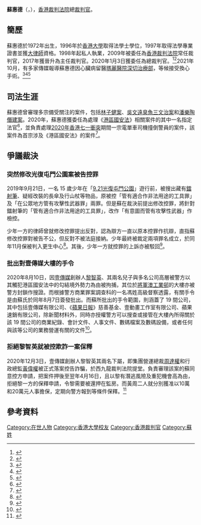 '''蘇惠德'''（{{lang-en|Victor So Wai-tak}}，{{bd|1972年|3月12日}}），[[香港裁判法院|香港裁判法院]]總[[裁判官|裁判官]]。

== 簡歷 ==
蘇惠德於1972年出生，1996年於[[香港大學|香港大學]]取得法學士學位，1997年取得法學專業證書並獲[[大律師|大律師]]資格。1998年起私人執業，2009年被委任為[[香港裁判法院|香港裁判法院]]常任裁判官，2017年獲晉升為主任裁判官。2020年1月3日獲委任為總裁判官。<ref>{{Cite web|url=https://www.info.gov.hk/gia/general/202001/03/P2020010300242.htm|title=委任司法人員|date=2020-01-03|work=香港特別行政區政府新聞公報|accessdate=2020-07-03|archive-date=2021-03-03|archive-url=https://web.archive.org/web/20210303163058/https://www.info.gov.hk/gia/general/202001/03/P2020010300242.htm|dead-url=no}}</ref><ref>{{Cite web|url=https://news.mingpao.com/ins/港聞/article/20200103/s00001/1578042131763/高勁修獲任命區院首席法官-蘇惠德為總裁判官|title=高勁修獲任命區院首席法官　蘇惠德為總裁判官 (17:06)|date=2020-01-03|work=明報|accessdate=2020-07-03|archive-date=2020-07-05|archive-url=https://web.archive.org/web/20200705140558/https://news.mingpao.com/ins/%e6%b8%af%e8%81%9e/article/20200103/s00001/1578042131763/%e9%ab%98%e5%8b%81%e4%bf%ae%e7%8d%b2%e4%bb%bb%e5%91%bd%e5%8d%80%e9%99%a2%e9%a6%96%e5%b8%ad%e6%b3%95%e5%ae%98-%e8%98%87%e6%83%a0%e5%be%b7%e7%82%ba%e7%b8%bd%e8%a3%81%e5%88%a4%e5%ae%98|dead-url=no}}</ref>2021年10月，有多家傳媒報導蘇惠德因心臟病留醫[[瑪麗醫院|瑪麗醫院]][[深切治療部|深切治療部]]，等候接受換心手術。<ref>{{Cite web|url=https://www.hk01.com/%E7%A4%BE%E6%9C%83%E6%96%B0%E8%81%9E/685079/%E5%9C%8B%E5%AE%89%E6%B3%95%E6%8C%87%E5%AE%9A%E6%B3%95%E5%AE%98%E8%98%87%E6%83%A0%E5%BE%B7%E5%BF%83%E8%87%9F%E7%97%85%E7%95%99%E9%86%AB%E7%91%AA%E9%BA%97icu-%E5%8F%B8%E6%B3%95%E6%A9%9F%E6%A7%8B-%E6%AD%A3%E6%94%BE%E7%97%85%E5%81%87|title=國安法指定法官蘇惠德心臟病留醫瑪麗ICU　司法機構：正放病假|date=2021-10-05|work=香港01|accessdate=2021-10-06|archive-date=2021-10-05|archive-url=https://web.archive.org/web/20211005160816/https://www.hk01.com/%E7%A4%BE%E6%9C%83%E6%96%B0%E8%81%9E/685079/%E5%9C%8B%E5%AE%89%E6%B3%95%E6%8C%87%E5%AE%9A%E6%B3%95%E5%AE%98%E8%98%87%E6%83%A0%E5%BE%B7%E5%BF%83%E8%87%9F%E7%97%85%E7%95%99%E9%86%AB%E7%91%AA%E9%BA%97icu-%E5%8F%B8%E6%B3%95%E6%A9%9F%E6%A7%8B-%E6%AD%A3%E6%94%BE%E7%97%85%E5%81%87|dead-url=no}}</ref><ref>{{Cite web|url=https://news.mingpao.com/pns/%E6%B8%AF%E8%81%9E/article/20211006/s00002/1633457378272/%E5%9C%8B%E5%AE%89%E6%B3%95%E5%AE%98%E8%98%87%E6%83%A0%E5%BE%B7%E5%85%A5%E9%99%A2-%E5%8F%B8%E6%B3%95%E6%A9%9F%E6%A7%8B-%E6%AD%A3%E5%8F%96%E7%97%85%E5%81%87|title=國安法官蘇惠德入院 司法機構：正取病假|date=2021-10-06|work=明報|accessdate=2021-10-06|archive-date=2021-10-06|archive-url=https://web.archive.org/web/20211006024907/https://news.mingpao.com/pns/%E6%B8%AF%E8%81%9E/article/20211006/s00002/1633457378272/%E5%9C%8B%E5%AE%89%E6%B3%95%E5%AE%98%E8%98%87%E6%83%A0%E5%BE%B7%E5%85%A5%E9%99%A2-%E5%8F%B8%E6%B3%95%E6%A9%9F%E6%A7%8B-%E6%AD%A3%E5%8F%96%E7%97%85%E5%81%87|dead-url=no}}</ref><ref>{{Cite web|url=https://news.now.com/home/local/player?newsId=452175|title=消息：國安法法官蘇惠德留院待換心　司法機構稱病假不評論|date=2021-10-05|work=now新聞|accessdate=2021-10-06|archive-date=2021-10-05|archive-url=https://web.archive.org/web/20211005140419/https://news.now.com/home/local/player?newsId=452175|dead-url=no}}</ref>

== 司法生涯 ==
蘇惠德曾審理多宗備受關注的案件，包括[[林子健#聲稱被擄事件|林子健案]]、[[吳文遠#掟臭魚三文治案|吳文遠臭魚三文治案]]和[[潘樂陶#僭建風波|潘樂陶僭建案]]。2020年，蘇惠德獲委任為處理《[[港區國安法|港區國安法]]》相關案件的其中一名指定法官<ref>{{Cite web|url=https://www.hk01.com/政情/493705/港版國安法〡6指定法官名單至今未公布-惟其中1人已-曲線-曝光|title=港版國安法〡6指定法官名單至今未公布　惟其中1人已「曲線」曝光|date=2020-07-03|work=香港01|accessdate=2020-07-03|archive-date=2020-12-16|archive-url=https://web.archive.org/web/20201216133535/https://www.hk01.com/%E6%94%BF%E6%83%85/493705/%E6%B8%AF%E7%89%88%E5%9C%8B%E5%AE%89%E6%B3%95%E3%80%A16%E6%8C%87%E5%AE%9A%E6%B3%95%E5%AE%98%E5%90%8D%E5%96%AE%E8%87%B3%E4%BB%8A%E6%9C%AA%E5%85%AC%E5%B8%83-%E6%83%9F%E5%85%B6%E4%B8%AD1%E4%BA%BA%E5%B7%B2-%E6%9B%B2%E7%B7%9A-%E6%9B%9D%E5%85%89|dead-url=no}}</ref>，並負責處理[[2020年香港七一衝突|2020年香港七一衝突]]期間一宗電單車司機撞倒警員的案件，該案件為首宗涉及《港區國安法》的案件<ref>{{Cite web|url=https://news.rthk.hk/rthk/ch/component/k2/1535617-20200703.htm|title=蘇惠德確認負責審國安法案件　今處理首宗涉電單車男案|date=2020-07-03|work=香港電台|accessdate=2020-07-03|archive-date=2021-10-06|archive-url=https://web.archive.org/web/20211006024908/https://news.rthk.hk/rthk/ch/error|dead-url=no}}</ref>。

== 爭議裁決 ==
=== 突然修改光復屯門公園案被告控罪 ===
2019年9月21日，一名 15 歲少年在「[[光復屯門公園_(2019年9月)|9.21光復屯門公園]]」遊行前，被搜出藏有[[鐳射筆|鐳射筆]]、疑經改裝的長傘及行山杖等物品，原被控「管有適合作非法用途的工具罪」及「在公眾地方管有攻擊性武器罪」兩罪。但是蘇在裁決前提出修改控罪，將針對鐳射筆的「管有適合作非法用途的工具罪」，改作「有意圖而管有攻擊性武器」作檢控。

少年一方的律師曾就修改控罪提出反對，認為辯方一直以原本控罪作抗辯，直指蘇修改控罪對被告不公，但反對不被法庭接納。少年最終被裁定兩項罪名成立，於同年11月保被判入更生中心<ref name=" CitizenNews 20191107">{{cite web |author1=眾新聞記者|newspaper=[[眾新聞|眾新聞]]|date=2019-11-07|title=藏鐳射筆15歲少年罪成　官改控罪為「有意圖而管有攻擊性武器」　議員憂引發濫告|url=https://www.hkcnews.com/article/24680/%E9%90%B3%E5%B0%84%E7%AD%86-921%E5%B1%AF%E9%96%80%E8%A1%9D%E7%AA%81-%E8%98%87%E6%83%A0%E5%BE%B7-24680/%E8%97%8F%E9%90%B3%E5%B0%84%E7%AD%8615%E6%AD%B2%E5%B0%91%E5%B9%B4%E7%BD%AA%E6%88%90-%E5%AE%98%E6%94%B9%E6%8E%A7%E7%BD%AA%E7%82%BA%E3%80%8C%E6%9C%89%E6%84%8F%E5%9C%96%E8%80%8C%E7%AE%A1%E6%9C%89%E6%94%BB%E6%93%8A%E6%80%A7%E6%AD%A6%E5%99%A8%E3%80%8D-%E8%AD%B0%E5%93%A1%E6%86%82%E5%BC%95%E7%99%BC%E6%BF%AB%E5%91%8A|access-date=2021-05-14|archive-date=2021-06-29|archive-url=https://web.archive.org/web/20210629071619/https://www.hkcnews.com/article/24680/%E9%90%B3%E5%B0%84%E7%AD%86-921%E5%B1%AF%E9%96%80%E8%A1%9D%E7%AA%81-%E8%98%87%E6%83%A0%E5%BE%B7-24680/%E8%97%8F%E9%90%B3%E5%B0%84%E7%AD%8615%E6%AD%B2%E5%B0%91%E5%B9%B4%E7%BD%AA%E6%88%90-%E5%AE%98%E6%94%B9%E6%8E%A7%E7%BD%AA%E7%82%BA%E3%80%8C%E6%9C%89%E6%84%8F%E5%9C%96%E8%80%8C%E7%AE%A1%E6%9C%89%E6%94%BB%E6%93%8A%E6%80%A7%E6%AD%A6%E5%99%A8%E3%80%8D-%E8%AD%B0%E5%93%A1%E6%86%82%E5%BC%95%E7%99%BC%E6%BF%AB%E5%91%8A|dead-url=no}}</ref>。其後，少年一方就控罪的上訴亦被駁回<ref name=" HK01 20200520">{{cite web|author1=朱棨新|newspaper=[[香港01|香港01]]|date=2020-05-20|title=逃犯條例｜少年不滿帶鐳射筆遊行被裁有罪　官指推斷穩妥駁回上訴|url=https://www.hk01.com/%E7%A4%BE%E6%9C%83%E6%96%B0%E8%81%9E/475620/%E9%80%83%E7%8A%AF%E6%A2%9D%E4%BE%8B-%E5%B0%91%E5%B9%B4%E4%B8%8D%E6%BB%BF%E5%B8%B6%E9%90%B3%E5%B0%84%E7%AD%86%E9%81%8A%E8%A1%8C%E8%A2%AB%E8%A3%81%E6%9C%89%E7%BD%AA-%E5%AE%98%E6%8C%87%E6%8E%A8%E6%96%B7%E7%A9%A9%E5%A6%A5%E9%A7%81%E5%9B%9E%E4%B8%8A%E8%A8%B4|access-date=2021-05-14|archive-date=2020-10-30|archive-url=https://web.archive.org/web/20201030171135/https://www.hk01.com/%E7%A4%BE%E6%9C%83%E6%96%B0%E8%81%9E/475620/%E9%80%83%E7%8A%AF%E6%A2%9D%E4%BE%8B-%E5%B0%91%E5%B9%B4%E4%B8%8D%E6%BB%BF%E5%B8%B6%E9%90%B3%E5%B0%84%E7%AD%86%E9%81%8A%E8%A1%8C%E8%A2%AB%E8%A3%81%E6%9C%89%E7%BD%AA-%E5%AE%98%E6%8C%87%E6%8E%A8%E6%96%B7%E7%A9%A9%E5%A6%A5%E9%A7%81%E5%9B%9E%E4%B8%8A%E8%A8%B4|dead-url=no}}</ref>。

=== 批出對壹傳媒大樓的手令 ===
2020年8月10日，因[[壹傳媒|壹傳媒]]創辦人[[黎智英|黎智英]]、其兩名兒子與多名公司高層被警方以其觸犯港區國安法中的勾結境外勢力為由被拘捕，其位於[[將軍澳工業邨|將軍澳工業邨]]的大樓亦被警方封鎖作搜證。而根據警方商業罪案調查科的一名馮姓高級督察透露，有關手令是由蘇氏於同年8月7日簽發批出。而蘇所批出的手令範圍，則涵蓋了 19 間公司，其中包括壹傳媒有限公司、《[[蘋果日報_(香港)|蘋果日報]]》慈善基金、壹動畫工作室有限公司、蘋果速銷有限公司，除新聞材料外，同時亦授權警方可以搜查或接管在大樓內所得關於該 19 間公司的商業紀錄、會計文件、人事文件、數碼檔案及數碼設備，或者任何與該等公司的業務營運有關的文件<ref name="Stand News 20200810">{{cite web|title=【打壓蘋果】總裁判官蘇惠德上周五批出手令　涵蓋 19 間公司商業紀錄、會計人事文件及數碼檔案|url=https://www.thestandnews.com/politics/打壓蘋果-總裁判官蘇惠德上周五批出手令-涵蓋-19-間公司商業紀錄-會計人事文件及數碼檔案/|access-date=2021-05-14|archive-date=2021-01-20|archive-url=https://web.archive.org/web/20210120071724/https://www.thestandnews.com/politics/%E6%89%93%E5%A3%93%E8%98%8B%E6%9E%9C-%E7%B8%BD%E8%A3%81%E5%88%A4%E5%AE%98%E8%98%87%E6%83%A0%E5%BE%B7%E4%B8%8A%E5%91%A8%E4%BA%94%E6%89%B9%E5%87%BA%E6%89%8B%E4%BB%A4-%E6%B6%B5%E8%93%8B-19-%E9%96%93%E5%85%AC%E5%8F%B8%E5%95%86%E6%A5%AD%E7%B4%80%E9%8C%84-%E6%9C%83%E8%A8%88%E4%BA%BA%E4%BA%8B%E6%96%87%E4%BB%B6%E5%8F%8A%E6%95%B8%E7%A2%BC%E6%AA%94%E6%A1%88/|dead-url=no}}</ref>。

=== 拒絕黎智英就被控欺詐一案保釋 ===
2020年12月3日，壹傳媒創辦人黎智英其兩名下屬，即集團營運總裁[[周達權|周達權]]和行政總監[[黃偉權|黃偉權]]被正式落案控告詐騙，於西九龍裁判法院提堂。負責審理該案的蘇同意控方申請，把案件押後至翌年4月16日，且以黎有潛逃風險及重犯機會高為由，拒絕黎一方的保釋申請，令黎需要被還押在監房。而黃周二人就分別獲准以10萬和20萬元人事擔保，定期向警方報到等條件保釋。<ref name="RTHK 20201203">{{cite web|title=黎智英及壹傳媒兩高層涉欺詐案押後　黎智英不獲准保釋|url=https://news.rthk.hk/rthk/ch/component/k2/1563346-20201203.htm|access-date=2020-12-03|date=2020-12-03|archive-date=2020-12-08|archive-url=https://web.archive.org/web/20201208113551/https://news.rthk.hk/rthk/ch/component/k2/1563346-20201203.htm|dead-url=no}}</ref>

== 參考資料 ==
{{Reflist}}

[[Category:在世人物|Category:在世人物]]
[[Category:香港大學校友|Category:香港大學校友]]
[[Category:香港裁判官|Category:香港裁判官]]
[[Category:蘇姓|Category:蘇姓]]